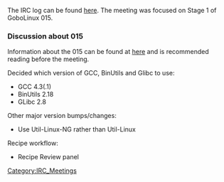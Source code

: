 The IRC log can be found [http://mwh.geek.nz/files/gobolinux-dev-meeting-20080426.txt here].
The meeting was focused on Stage 1 of GoboLinux 015.

===Discussion about 015===
Information about the 015 can be found at [http://gobo.kundor.org/wiki/015_Roadmap here] and is recommended reading before the meeting.

Decided which version of GCC, BinUtils and Glibc to use:
* GCC 4.3(.1)
* BinUtils 2.18
* GLibc 2.8

Other major version bumps/changes:
* Use Util-Linux-NG rather than Util-Linux

Recipe workflow:
* Recipe Review panel

[[Category:IRC_Meetings]]
